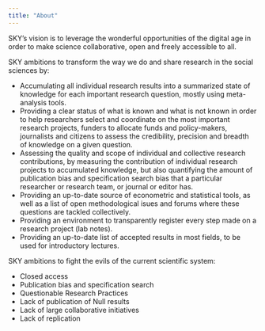 ```yaml
---
title: "About"
---
```


SKY's vision is to leverage the wonderful opportunities of the digital age in order to make science collaborative, open and freely accessible to all. 

SKY ambitions to transform the way we do and share research in the social sciences by:

* Accumulating all individual research results into a summarized state of knowledge for each important research question, mostly using meta-analysis tools.
* Providing a clear status of what is known and what is not known in order to help researchers select and coordinate on the most important research projects, funders to allocate funds and policy-makers, journalists and citizens to assess the credibility, precision and breadth of knowledge on a given question.
* Assessing the quality and scope of individual and collective research contributions, by measuring the contribution of individual research projects to accumulated knowledge, but also quantifying the amount of publication bias and specification search bias that a particular researcher or research team, or journal or editor has.
* Providing an up-to-date source of econometric and statistical tools, as well as a list of open methodological isues and forums where these questions are tackled collectively.
* Providing an environment to transparently register every step made on a research project (lab notes).
* Providing an up-to-date list of accepted results in most fields, to be used for introductory lectures.


SKY ambitions to fight the evils of the current scientific system:

* Closed access 
* Publication bias and specification search
* Questionable Research Practices
* Lack of publication of Null results
* Lack of large collaborative initiatives 
* Lack of replication
